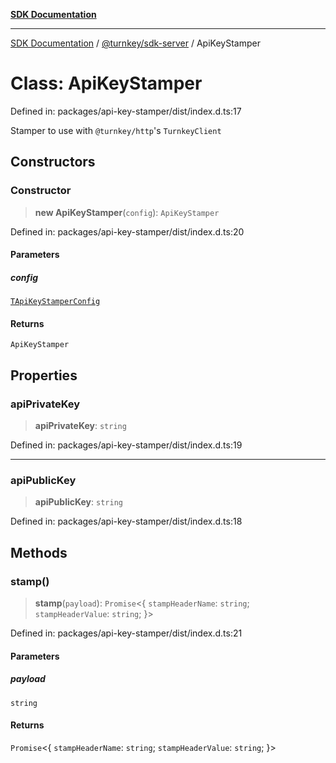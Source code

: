 [**SDK Documentation**](../../../README.mdx)

***

[SDK Documentation](../../../packages.mdx) / [@turnkey/sdk-server](../README.mdx) / ApiKeyStamper

# Class: ApiKeyStamper

Defined in: packages/api-key-stamper/dist/index.d.ts:17

Stamper to use with `@turnkey/http`'s `TurnkeyClient`

## Constructors

### Constructor

> **new ApiKeyStamper**(`config`): `ApiKeyStamper`

Defined in: packages/api-key-stamper/dist/index.d.ts:20

#### Parameters

##### config

[`TApiKeyStamperConfig`](../type-aliases/TApiKeyStamperConfig.mdx)

#### Returns

`ApiKeyStamper`

## Properties

### apiPrivateKey

> **apiPrivateKey**: `string`

Defined in: packages/api-key-stamper/dist/index.d.ts:19

***

### apiPublicKey

> **apiPublicKey**: `string`

Defined in: packages/api-key-stamper/dist/index.d.ts:18

## Methods

### stamp()

> **stamp**(`payload`): `Promise`\<\{ `stampHeaderName`: `string`; `stampHeaderValue`: `string`; \}\>

Defined in: packages/api-key-stamper/dist/index.d.ts:21

#### Parameters

##### payload

`string`

#### Returns

`Promise`\<\{ `stampHeaderName`: `string`; `stampHeaderValue`: `string`; \}\>
